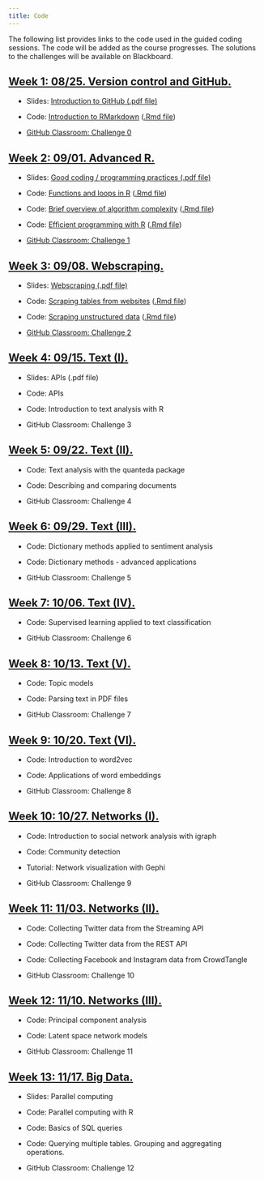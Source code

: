 ```yaml
---
title: Code
---
```


The following list provides links to the code used in the guided coding sessions. The code will be added as the course progresses. The solutions to the challenges will be available on Blackboard.

<div class="panel-group">
<div class="panel panel-default">
<div class="panel-heading">
<h2 id="week-1" class="panel-title">
<a data-toggle="collapse" href="#collapse1">Week 1: 08/25. Version control and GitHub.</a>
</h2>
</div>
<div id="collapse1" class="panel-collapse collapse in" style="margin:12px">

- Slides: [Introduction to GitHub (.pdf file)](slides/02-github.pdf) 

- Code: [Introduction to RMarkdown](code/01-RMarkdown-setup.html) ([.Rmd file](code/01-RMarkdown-setup.rmd))

- [GitHub Classroom: Challenge 0](https://classroom.github.com/a/X_BFsLDP)

</div>
</div>
</div>


<div class="panel-group">
<div class="panel panel-default">
<div class="panel-heading">
<h2 id="week-2" class="panel-title">
<a data-toggle="collapse" href="#collapse2">Week 2: 09/01. Advanced R.</a>
</h2>
</div>
<div id="collapse2" class="panel-collapse collapse in" style="margin:12px">

- Slides: [Good coding / programming practices (.pdf file)](slides/04-good-coding.pdf)

- Code: [Functions and loops in R](code/02-loops-functions.html) ([.Rmd file](code/02-loops-functions.html))

- Code: [Brief overview of algorithm complexity](code/03-algorithm-complexity.html) ([.Rmd file](code/03-algorithm-complexity.html))

- Code: [Efficient programming with R](code/04-efficient-programming.html) ([.Rmd file](code/04-efficient-programming.Rmd))

- [GitHub Classroom: Challenge 1](https://classroom.github.com/a/kmGctmrA)


</div>
</div>
</div>

<div class="panel-group">
<div class="panel panel-default">
<div class="panel-heading">
<h2 id="week-3" class="panel-title">
<a data-toggle="collapse" href="#collapse3">Week 3: 09/08. Webscraping.</a>
</h2>
</div>
<div id="collapse3" class="panel-collapse collapse in" style="margin:12px">

- Slides: [Webscraping (.pdf file)](slides/06-scraping.pdf)

- Code: [Scraping tables from websites](code/05-scraping-tables.html) ([.Rmd file](code/05-scraping-tables.Rmd))

- Code: [Scraping unstructured data](code/06-scraping-unstructured-data.html) ([.Rmd file](code/06-scraping-unstructured-data.html))

- [GitHub Classroom: Challenge 2](https://classroom.github.com/a/TsmKeS49)


</div>
</div>
</div>



<div class="panel-group">
<div class="panel panel-default">
<div class="panel-heading">
<h2 id="week-4" class="panel-title">
<a data-toggle="collapse" href="#collapse4">Week 4: 09/15. Text (I).</a>
</h2>
</div>
<div id="collapse4" class="panel-collapse collapse in" style="margin:12px">

- Slides: APIs (.pdf file)

- Code: APIs

- Code: Introduction to text analysis with R

- GitHub Classroom: Challenge 3

</div>
</div>
</div>



<div class="panel-group">
<div class="panel panel-default">
<div class="panel-heading">
<h2 id="week-5" class="panel-title">
<a data-toggle="collapse" href="#collapse5">Week 5: 09/22. Text (II).</a>
</h2>
</div>
<div id="collapse5" class="panel-collapse collapse in" style="margin:12px">

- Code: Text analysis with the quanteda package

- Code: Describing and comparing documents

- GitHub Classroom: Challenge 4


</div>
</div>
</div>


<div class="panel-group">
<div class="panel panel-default">
<div class="panel-heading">
<h2 id="week-6" class="panel-title">
<a data-toggle="collapse" href="#collapse6">Week 6: 09/29. Text (III).</a>
</h2>
</div>
<div id="collapse6" class="panel-collapse collapse in" style="margin:12px">

- Code: Dictionary methods applied to sentiment analysis

- Code: Dictionary methods - advanced applications

- GitHub Classroom: Challenge 5

</div>
</div>
</div>


<div class="panel-group">
<div class="panel panel-default">
<div class="panel-heading">
<h2 id="week-7" class="panel-title">
<a data-toggle="collapse" href="#collapse7">Week 7: 10/06. Text (IV).</a>
</h2>
</div>
<div id="collapse1" class="panel-collapse collapse in" style="margin:12px">

- Code: Supervised learning applied to text classification

- GitHub Classroom: Challenge 6

</div>
</div>
</div>

<div class="panel-group">
<div class="panel panel-default">
<div class="panel-heading">
<h2 id="week-8" class="panel-title">
<a data-toggle="collapse" href="#collapse8">Week 8: 10/13. Text (V).</a>
</h2>
</div>
<div id="collapse8" class="panel-collapse collapse in" style="margin:12px">

- Code: Topic models

- Code: Parsing text in PDF files

- GitHub Classroom: Challenge 7

</div>
</div>
</div>


<div class="panel-group">
<div class="panel panel-default">
<div class="panel-heading">
<h2 id="week-9" class="panel-title">
<a data-toggle="collapse" href="#collapse9">Week 9: 10/20. Text (VI).</a>
</h2>
</div>
<div id="collapse9" class="panel-collapse collapse in" style="margin:12px">

- Code: Introduction to word2vec

- Code: Applications of word embeddings

- GitHub Classroom: Challenge 8

</div>
</div>
</div>


<div class="panel-group">
<div class="panel panel-default">
<div class="panel-heading">
<h2 id="week-10" class="panel-title">
<a data-toggle="collapse" href="#collapse10">Week 10: 10/27. Networks (I).</a>
</h2>
</div>
<div id="collapse10" class="panel-collapse collapse in" style="margin:12px">


- Code: Introduction to social network analysis with igraph

- Code: Community detection

- Tutorial: Network visualization with Gephi

- GitHub Classroom: Challenge 9

</div>
</div>
</div>



<div class="panel-group">
<div class="panel panel-default">
<div class="panel-heading">
<h2 id="week-11" class="panel-title">
<a data-toggle="collapse" href="#collapse11">Week 11: 11/03. Networks (II).</a>
</h2>
</div>
<div id="collapse11" class="panel-collapse collapse in" style="margin:12px">

- Code: Collecting Twitter data from the Streaming API

- Code: Collecting Twitter data from the REST API

- Code: Collecting Facebook and Instagram data from CrowdTangle

- GitHub Classroom: Challenge 10

</div>
</div>
</div>


<div class="panel-group">
<div class="panel panel-default">
<div class="panel-heading">
<h2 id="week-12" class="panel-title">
<a data-toggle="collapse" href="#collapse12">Week 12: 11/10. Networks (III).</a>
</h2>
</div>
<div id="collapse12" class="panel-collapse collapse in" style="margin:12px">

- Code: Principal component analysis

- Code: Latent space network models

- GitHub Classroom: Challenge 11


</div>
</div>
</div>


<div class="panel-group">
<div class="panel panel-default">
<div class="panel-heading">
<h2 id="week-12" class="panel-title">
<a data-toggle="collapse" href="#collapse12">Week 13: 11/17. Big Data.</a>
</h2>
</div>
<div id="collapse12" class="panel-collapse collapse in" style="margin:12px">


- Slides: Parallel computing

- Code: Parallel computing with R

- Code: Basics of SQL queries

- Code: Querying multiple tables. Grouping and aggregating operations.

- GitHub Classroom: Challenge 12


</div>
</div>
</div>